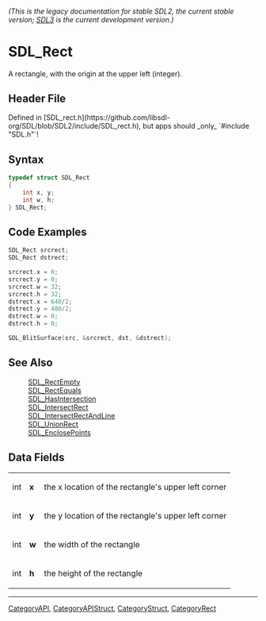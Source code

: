 ====== (This is the legacy documentation for stable SDL2, the current stable version; [https://wiki.libsdl.org/SDL3/ SDL3] is the current development version.) ======
= SDL_Rect =

A rectangle, with the origin at the upper left (integer).

== Header File ==

Defined in [SDL_rect.h](https://github.com/libsdl-org/SDL/blob/SDL2/include/SDL_rect.h), but apps should _only_ `#include "SDL.h"`!

== Syntax ==

<syntaxhighlight lang='c'>
typedef struct SDL_Rect
{
    int x, y;
    int w, h;
} SDL_Rect;</syntaxhighlight>

== Code Examples ==

<syntaxhighlight lang='c++'>
SDL_Rect srcrect;
SDL_Rect dstrect;

srcrect.x = 0;
srcrect.y = 0;
srcrect.w = 32;
srcrect.h = 32;
dstrect.x = 640/2;
dstrect.y = 480/2;
dstrect.w = 0;
dstrect.h = 0;

SDL_BlitSurface(src, &srcrect, dst, &dstrect);
</syntaxhighlight>

== See Also ==

:[[SDL_RectEmpty]]
:[[SDL_RectEquals]]
:[[SDL_HasIntersection]]
:[[SDL_IntersectRect]]
:[[SDL_IntersectRectAndLine]]
:[[SDL_UnionRect]]
:[[SDL_EnclosePoints]]


== Data Fields ==

{|
|int
|'''x'''
|the x location of the rectangle's upper left corner
|-
|int
|'''y'''
|the y location of the rectangle's upper left corner
|-
|int
|'''w'''
|the width of the rectangle
|-
|int
|'''h'''
|the height of the rectangle
|}

----
[[CategoryAPI]], [[CategoryAPIStruct]], [[CategoryStruct]], [[CategoryRect]]


